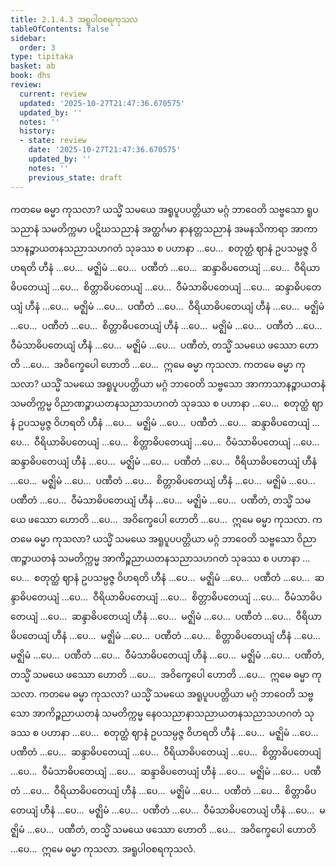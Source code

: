 ```yaml
---
title: 2.1.4.3 အရူပါဝစရကုသလ
tableOfContents: false
sidebar:
  order: 3
type: tipitaka
basket: ab
book: dhs
review:
  current: review
  updated: '2025-10-27T21:47:36.670575'
  updated_by: ''
  notes: ''
  history:
  - state: review
    date: '2025-10-27T21:47:36.670575'
    updated_by: ''
    notes: ''
    previous_state: draft
---
```



<ReviewStatus review={frontmatter.review} showDetails={true} />

<HypothesisAnnotation frontmatter={frontmatter} />

<DynamicBreadcrumb />

<Division number="273" book="dhs" e="ch" v="29" p="70">

<Paragraph number="726" book="dhs">
ကတမေ ဓမ္မာ ကုသလာ? ယသ္မိံ သမယေ အရူပူပပတ္တိယာ မဂ္ဂံ ဘာဝေတိ သဗ္ဗသော ရူပသညာနံ သမတိက္ကမာ ပဋိဃသညာနံ အတ္ထင်္ဂမာ နာနတ္တသညာနံ အမနသိကာရာ အာကာသာနဉ္စာယတနသညာသဟဂတံ သုခဿ စ ပဟာနာ …ပေ…  စတုတ္ထံ ဈာနံ ဥပသမ္ပဇ္ဇ ဝိဟရတိ ဟီနံ …ပေ…  မဇ္ဈိမံ …ပေ…  ပဏီတံ …ပေ…  ဆန္ဒာဓိပတေယျံ …ပေ…  ဝီရိယာဓိပတေယျံ …ပေ…  စိတ္တာဓိပတေယျံ …ပေ…  ဝီမံသာဓိပတေယျံ …ပေ…  ဆန္ဒာဓိပတေယျံ ဟီနံ …ပေ…  မဇ္ဈိမံ …ပေ…  ပဏီတံ …ပေ…  ဝီရိယာဓိပတေယျံ ဟီနံ …ပေ…  မဇ္ဈိမံ …ပေ…  ပဏီတံ …ပေ…  စိတ္တာဓိပတေယျံ ဟီနံ …ပေ…  မဇ္ဈိမံ …ပေ…  ပဏီတံ …ပေ…  ဝီမံသာဓိပတေယျံ ဟီနံ …ပေ…  မဇ္ဈိမံ …ပေ…  ပဏီတံ, တသ္မိံ သမယေ ဖဿော ဟောတိ …ပေ…  အဝိက္ခေပေါ ဟောတိ …ပေ…  ဣမေ ဓမ္မာ ကုသလာ.
</Paragraph>

</Division>
<Division number="274" book="dhs" e="ch" v="29" p="71">

<Paragraph number="727" book="dhs">
ကတမေ ဓမ္မာ ကုသလာ? ယသ္မိံ သမယေ အရူပူပပတ္တိယာ မဂ္ဂံ ဘာဝေတိ သဗ္ဗသော အာကာသာနဉ္စာယတနံ သမတိက္ကမ္မ ဝိညာဏဉ္စာယတနသညာသဟဂတံ သုခဿ စ ပဟာနာ …ပေ…  စတုတ္ထံ ဈာနံ ဥပသမ္ပဇ္ဇ ဝိဟရတိ ဟီနံ …ပေ…  မဇ္ဈိမံ …ပေ…  ပဏီတံ …ပေ…  ဆန္ဒာဓိပတေယျံ …ပေ…  ဝီရိယာဓိပတေယျံ …ပေ…  စိတ္တာဓိပတေယျံ …ပေ…  ဝီမံသာဓိပတေယျံ …ပေ…  ဆန္ဒာဓိပတေယျံ ဟီနံ …ပေ…  မဇ္ဈိမံ …ပေ…  ပဏီတံ …ပေ…  ဝီရိယာဓိပတေယျံ ဟီနံ …ပေ…  မဇ္ဈိမံ …ပေ…  ပဏီတံ …ပေ…  စိတ္တာဓိပတေယျံ ဟီနံ …ပေ…  မဇ္ဈိမံ …ပေ…  ပဏီတံ …ပေ…  ဝီမံသာဓိပတေယျံ ဟီနံ …ပေ…  မဇ္ဈိမံ …ပေ…  ပဏီတံ, တသ္မိံ သမယေ ဖဿော ဟောတိ …ပေ…  အဝိက္ခေပေါ ဟောတိ …ပေ…  ဣမေ ဓမ္မာ ကုသလာ.
</Paragraph>

</Division>
<Division number="275" book="dhs" e="ch" v="29" p="71">

<Paragraph number="728" book="dhs">
ကတမေ ဓမ္မာ ကုသလာ? ယသ္မိံ သမယေ အရူပူပပတ္တိယာ မဂ္ဂံ ဘာဝေတိ သဗ္ဗသော ဝိညာဏဉ္စာယတနံ သမတိက္ကမ္မ အာကိဉ္စညာယတနသညာသဟဂတံ သုခဿ စ ပဟာနာ …ပေ…  စတုတ္ထံ ဈာနံ ဥပသမ္ပဇ္ဇ ဝိဟရတိ ဟီနံ …ပေ…  မဇ္ဈိမံ …ပေ…  ပဏီတံ …ပေ…  ဆန္ဒာဓိပတေယျံ …ပေ…  ဝီရိယာဓိပတေယျံ …ပေ…  စိတ္တာဓိပတေယျံ …ပေ…  ဝီမံသာဓိပတေယျံ …ပေ…  ဆန္ဒာဓိပတေယျံ ဟီနံ …ပေ…  မဇ္ဈိမံ …ပေ…  ပဏီတံ …ပေ…  ဝီရိယာဓိပတေယျံ ဟီနံ …ပေ…  မဇ္ဈိမံ …ပေ…  ပဏီတံ …ပေ…  စိတ္တာဓိပတေယျံ ဟီနံ …ပေ…  မဇ္ဈိမံ …ပေ…  ပဏီတံ …ပေ…  ဝီမံသာဓိပတေယျံ ဟီနံ …ပေ…  မဇ္ဈိမံ …ပေ…  ပဏီတံ, တသ္မိံ သမယေ ဖဿော ဟောတိ …ပေ…  အဝိက္ခေပေါ ဟောတိ …ပေ…  ဣမေ ဓမ္မာ ကုသလာ.
</Paragraph>

</Division>
<Division number="276" book="dhs" e="ch" v="29" p="71">

<Paragraph number="729" book="dhs">
ကတမေ ဓမ္မာ ကုသလာ? ယသ္မိံ သမယေ အရူပူပပတ္တိယာ မဂ္ဂံ ဘာဝေတိ သဗ္ဗသော အာကိဉ္စညာယတနံ သမတိက္ကမ္မ နေဝသညာနာသညာယတနသညာသဟဂတံ သုခဿ စ ပဟာနာ …ပေ…  စတုတ္ထံ ဈာနံ ဥပသမ္ပဇ္ဇ ဝိဟရတိ ဟီနံ …ပေ…  မဇ္ဈိမံ …ပေ…  ပဏီတံ …ပေ…  ဆန္ဒာဓိပတေယျံ …ပေ…  ဝီရိယာဓိပတေယျံ …ပေ…  စိတ္တာဓိပတေယျံ …ပေ…  ဝီမံသာဓိပတေယျံ …ပေ…  ဆန္ဒာဓိပတေယျံ ဟီနံ …ပေ…  မဇ္ဈိမံ …ပေ…  ပဏီတံ …ပေ…  ဝီရိယာဓိပတေယျံ ဟီနံ …ပေ…  မဇ္ဈိမံ …ပေ…  ပဏီတံ …ပေ…  စိတ္တာဓိပတေယျံ ဟီနံ …ပေ…  မဇ္ဈိမံ …ပေ…  ပဏီတံ …ပေ…  ဝီမံသာဓိပတေယျံ ဟီနံ …ပေ…  မဇ္ဈိမံ …ပေ…  ပဏီတံ, တသ္မိံ သမယေ ဖဿော ဟောတိ …ပေ…  အဝိက္ခေပေါ ဟောတိ …ပေ…  ဣမေ ဓမ္မာ ကုသလာ.

</Paragraph>
</Division>

<Paragraph number="730" type="center" book="dhs">
အရူပါဝစရကုသလံ.
</Paragraph>